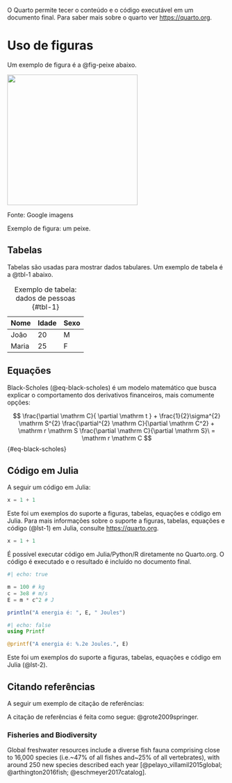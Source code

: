\chapter{Introdução}

O Quarto permite tecer o conteúdo e o código executável em um documento final. Para saber mais sobre o quarto ver <https://quarto.org>.

# Uso de figuras

Um exemplo de figura é a @fig-peixe abaixo.

::: {#fig-peixe layout-ncol=1}

![](figuras/images.jpg){width=300}

Fonte: Google imagens

Exemplo de figura: um peixe.

:::

## Tabelas

Tabelas são usadas para mostrar dados tabulares. Um exemplo de tabela é a @tbl-1 abaixo.

| Nome | Idade | Sexo |
|------|-------|------|
| João | 20    | M    |
| Maria | 25   | F    |

: Exemplo de tabela: dados de pessoas {#tbl-1}

## Equações

Black-Scholes (@eq-black-scholes) é um modelo matemático que busca explicar o comportamento dos derivativos financeiros, mais comumente opções:

$$
\frac{\partial \mathrm C}{ \partial \mathrm t } + \frac{1}{2}\sigma^{2} \mathrm S^{2}
\frac{\partial^{2} \mathrm C}{\partial \mathrm C^2}
  + \mathrm r \mathrm S \frac{\partial \mathrm C}{\partial \mathrm S}\ =
  \mathrm r \mathrm C 
$$ {#eq-black-scholes}

## Código em Julia

A seguir um código em Julia:

<!-- Aqui precisei fazer uma gabiarra pois não consegui fazer o código ser executado no quarto.org corretamento. Usei o \vspace{0cm} nesse tempo funcionou. -->

\vspace{0cm}

```{#lst-1 .julia lst-cap="Customers Query"}
x = 1 + 1
```

Este foi um exemplos do suporte a figuras, tabelas, equações e código em Julia. Para mais informações sobre o suporte a figuras, tabelas, equações e código (@lst-1) em Julia, consulte <https://quarto.org>.

```{#lst-2 .julia lst-cap="Exemplo de código em Julia"}
x = 1 + 1
```

É possível executar código em Julia/Python/R diretamente no Quarto.org. O código é executado e o resultado é incluído no documento final.

```julia
#| echo: true

m = 100 # kg
c = 3e8 # m/s
E = m * c^2 # J

println("A energia é: ", E, " Joules")
```

```julia
#| echo: false
using Printf

@printf("A energia é: %.2e Joules.", E)
```

Este foi um exemplos do suporte a figuras, tabelas, equações e código em Julia (@lst-2).

## Citando referências

A seguir um exemplo de citação de referências:

A citação de referências é feita como segue: @grote2009springer.

### Fisheries and Biodiversity

Global freshwater resources include a diverse fish fauna comprising close to 16,000 species (i.e.~47% of all fishes and~25% of all vertebrates), with around 250 new species described each year [@pelayo_villamil2015global; @arthington2016fish; @eschmeyer2017catalog].

